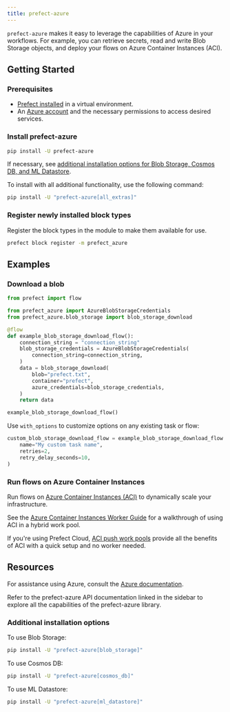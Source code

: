 ```yaml
---
title: prefect-azure
---
```


`prefect-azure` makes it easy to leverage the capabilities of Azure in your workflows.
For example, you can retrieve secrets, read and write Blob Storage objects, and deploy your flows on Azure Container Instances (ACI).

## Getting Started

### Prerequisites

- [Prefect installed](3.0rc/get-started/install) in a virtual environment.
- An [Azure account](https://azure.microsoft.com/) and the necessary permissions to access desired services.

### Install prefect-azure


```bash
pip install -U prefect-azure
```


If necessary, see [additional installation options for Blob Storage, Cosmos DB, and ML Datastore](#additional-installation-options).

To install with all additional functionality, use the following command:


```bash
pip install -U "prefect-azure[all_extras]"
```


### Register newly installed block types

Register the block types in the module to make them available for use.


```bash
prefect block register -m prefect_azure
```


## Examples

### Download a blob

```python
from prefect import flow

from prefect_azure import AzureBlobStorageCredentials
from prefect_azure.blob_storage import blob_storage_download

@flow
def example_blob_storage_download_flow():
    connection_string = "connection_string"
    blob_storage_credentials = AzureBlobStorageCredentials(
        connection_string=connection_string,
    )
    data = blob_storage_download(
        blob="prefect.txt",
        container="prefect",
        azure_credentials=blob_storage_credentials,
    )
    return data

example_blob_storage_download_flow()
```

Use `with_options` to customize options on any existing task or flow:

```python
custom_blob_storage_download_flow = example_blob_storage_download_flow.with_options(
    name="My custom task name",
    retries=2,
    retry_delay_seconds=10,
)
```

### Run flows on Azure Container Instances

Run flows on [Azure Container Instances (ACI)](https://learn.microsoft.com/en-us/azure/container-instances/) to dynamically scale your infrastructure.

See the [Azure Container Instances Worker Guide](/integrations/prefect-azure/aci_worker/) for a walkthrough of using ACI in a hybrid work pool.

If you're using Prefect Cloud, [ACI push work pools](/3.0rc/deploy/dynamic-infra/push-runs-serverless/#__tabbed_1_2) provide all the benefits of ACI with a quick setup and no worker needed.

## Resources

For assistance using Azure, consult the [Azure documentation](https://learn.microsoft.com/en-us/azure).

Refer to the prefect-azure API documentation linked in the sidebar to explore all the capabilities of the prefect-azure library.

### Additional installation options

To use Blob Storage:

```bash
pip install -U "prefect-azure[blob_storage]"
```


To use Cosmos DB:

```bash
pip install -U "prefect-azure[cosmos_db]"
```


To use ML Datastore:


```bash
pip install -U "prefect-azure[ml_datastore]"
```

